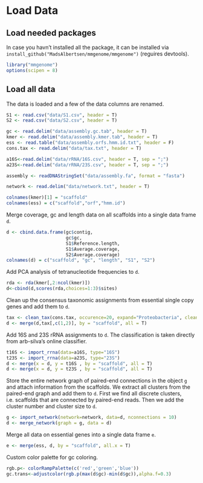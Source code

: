 Load Data
=======================================

## Load needed packages

In case you havn't installed all the package, it can be installed via `install_github("MadsAlbertsen/mmgenome/mmgenome")` (reguires devtools).
```r
library("mmgenome")
options(scipen = 8)
```

## Load all data

The data is loaded and a few of the data columns are renamed.
```r
S1 <- read.csv("data/S1.csv", header = T)               
S2 <- read.csv("data/S2.csv", header = T)

gc <- read.delim("data/assembly.gc.tab", header = T)
kmer <- read.delim("data/assembly.kmer.tab", header = T)
ess <- read.table("data/assembly.orfs.hmm.id.txt", header = F)
cons.tax <- read.delim("data/tax.txt", header = T)

a16S<-read.delim("data/rRNA/16S.csv", header = T, sep = ";")
a23S<-read.delim("data/rRNA/23S.csv", header = T, sep = ";")

assembly <- readDNAStringSet("data/assembly.fa", format = "fasta")

network <- read.delim("data/network.txt", header = T)

colnames(kmer)[1] = "scaffold"
colnames(ess) = c("scaffold","orf","hmm.id")
```

Merge coverage, gc and length data on all scaffolds into a single data frame `d`.
```r
d <- cbind.data.frame(gc$contig,                       
                      gc$gc, 
                      S1$Reference.length,
                      S1$Average.coverage, 
                      S2$Average.coverage)
colnames(d) = c("scaffold", "gc", "length", "S1", "S2")
```

Add PCA analysis of tetranucleotide frequencies to `d`.
```r
rda <- rda(kmer[,2:ncol(kmer)])
d<-cbind(d,scores(rda,choices=1:3)$sites)
```

Clean up the consensus taxonomic assignments from essential single copy genes and add them to `d`.
```r
tax <- clean_tax(cons.tax, occurence=20, expand="Proteobacteria", clean = T)
d <- merge(d,tax[,c(1,2)], by = "scaffold", all = T)
```

Add 16S and 23S rRNA assignments to `d`. The classification is taken directly from arb-silva's online classifier.
```r
t16S <- import_rrna(data=a16S, type="16S")
t23S <- import_rrna(data=a23S, type="23S")
d <- merge(x = d, y = t16S , by = "scaffold", all = T)
d <- merge(x = d, y = t23S , by = "scaffold", all = T)
```

Store the entire network graph of paired-end connections in the object `g` and attach information from the scaffolds. We extract all clusters from the paired-end graph and add them to `d`. First we find all discrete clusters, i.e. scaffolds that are connected by paired-end reads. Then we add the cluster number and cluster size to `d`.
```r
g <- import_network(network=network, data=d, nconnections = 10)
d <- merge_network(graph = g, data = d)
```

Merge all data on essential genes into a single data frame `e`.
```r
e <- merge(ess, d, by = "scaffold", all.x = T)
```

Custom color palette for gc coloring.
```r
rgb.p<- colorRampPalette(c('red','green','blue'))
gc.trans<-adjustcolor(rgb.p(max(d$gc)-min(d$gc)),alpha.f=0.3)
```